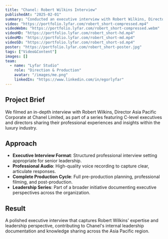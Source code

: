 ```yaml
---
title: "Chanel: Robert Wilkins Interview"
publishedAt: "2025-02-01"
summary: "Conducted an executive interview with Robert Wilkins, Director Asia Pacific Corporate at Chanel Limited, as part of a C-level leadership series."
video: "https://portfolio.lyfar.com/robert_short-compressed.mp4"
videoWebm: "https://portfolio.lyfar.com/robert_short-compressed.webm"
videoHD: "https://portfolio.lyfar.com/robert_short-hd.mp4"
videoMD: "https://portfolio.lyfar.com/robert_short-md.mp4"
videoSD: "https://portfolio.lyfar.com/robert_short-sd.mp4"
poster: "https://portfolio.lyfar.com/robert_short-poster.jpg"
tags: ["Video&Content"]
images: []
team:
  - name: "Lyfar Studio"
    role: "Direction & Production"
    avatar: "/images/me.png"
    linkedIn: "https://www.linkedin.com/in/egorlyfar"
---
```


## Project Brief

We filmed an in-depth interview with Robert Wilkins, Director Asia Pacific Corporate at Chanel Limited, as part of a series featuring C-level executives and directors sharing their professional experiences and insights within the luxury industry.

## Approach

- **Executive Interview Format**: Structured professional interview setting appropriate for senior leadership.
- **Professional Audio**: High-quality voice recording to capture clear, articulate responses.
- **Complete Production Cycle**: Full pre-production planning, professional filming, and post-production.
- **Leadership Series**: Part of a broader initiative documenting executive perspectives across the organization.

## Result

A polished executive interview that captures Robert Wilkins' expertise and leadership perspective, contributing to Chanel's internal leadership documentation and knowledge sharing across the Asia Pacific region. 